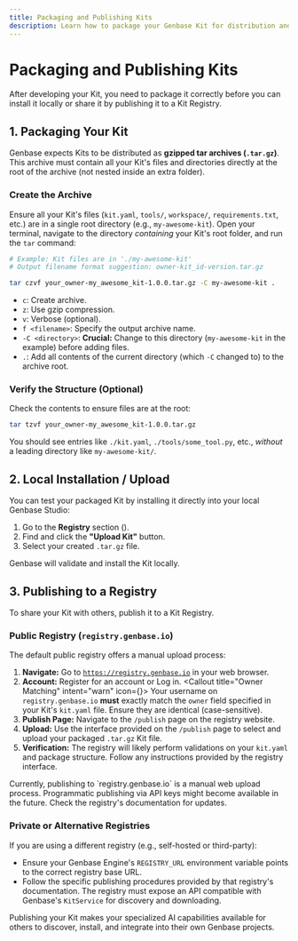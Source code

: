```yaml
---
title: Packaging and Publishing Kits
description: Learn how to package your Genbase Kit for distribution and publish it to a registry like registry.genbase.io.
---
```



# Packaging and Publishing Kits

After developing your Kit, you need to package it correctly before you can install it locally or share it by publishing it to a Kit Registry.

## 1. Packaging Your Kit <ArchiveIcon className="inline-block h-5 w-5 align-text-bottom" />

Genbase expects Kits to be distributed as **gzipped tar archives (`.tar.gz`)**. This archive must contain all your Kit's files and directories directly at the root of the archive (not nested inside an extra folder).

<Steps>

### Create the Archive

Ensure all your Kit's files (`kit.yaml`, `tools/`, `workspace/`, `requirements.txt`, etc.) are in a single root directory (e.g., `my-awesome-kit`). Open your terminal, navigate to the directory *containing* your Kit's root folder, and run the `tar` command:

```bash
# Example: Kit files are in './my-awesome-kit'
# Output filename format suggestion: owner-kit_id-version.tar.gz

tar czvf your_owner-my_awesome_kit-1.0.0.tar.gz -C my-awesome-kit .
```

*   `c`: Create archive.
*   `z`: Use gzip compression.
*   `v`: Verbose (optional).
*   `f <filename>`: Specify the output archive name.
*   `-C <directory>`: **Crucial:** Change to this directory (`my-awesome-kit` in the example) before adding files.
*   `.`: Add all contents of the current directory (which `-C` changed to) to the archive root.

### Verify the Structure (Optional)

Check the contents to ensure files are at the root:

```bash
tar tzvf your_owner-my_awesome_kit-1.0.0.tar.gz
```

You should see entries like `./kit.yaml`, `./tools/some_tool.py`, etc., *without* a leading directory like `my-awesome-kit/`.

</Steps>

## 2. Local Installation / Upload

You can test your packaged Kit by installing it directly into your local Genbase Studio:

1.  Go to the **Registry** section (<PackageSearchIcon className="inline-block h-3 w-3" />).
2.  Find and click the **"Upload Kit"** button.
3.  Select your created `.tar.gz` file.

Genbase will validate and install the Kit locally.

## 3. Publishing to a Registry <UploadCloudIcon className="inline-block h-5 w-5 align-text-bottom" />

To share your Kit with others, publish it to a Kit Registry.

### Public Registry (`registry.genbase.io`)

The default public registry offers a manual upload process:

1.  **Navigate:** Go to [`https://registry.genbase.io`](https://registry.genbase.io) in your web browser.
2.  **Account:** Register for an account or Log in.
    <Callout title="Owner Matching" intent="warn" icon={<UserCheckIcon />}>
    Your username on `registry.genbase.io` **must** exactly match the `owner` field specified in your Kit's `kit.yaml` file. Ensure they are identical (case-sensitive).
    </Callout>
3.  **Publish Page:** Navigate to the `/publish` page on the registry website.
4.  **Upload:** Use the interface provided on the `/publish` page to select and upload your packaged `.tar.gz` Kit file.
5.  **Verification:** The registry will likely perform validations on your `kit.yaml` and package structure. Follow any instructions provided by the registry interface.

<Callout title="Programmatic Publishing (Future)">
Currently, publishing to `registry.genbase.io` is a manual web upload process. Programmatic publishing via API keys might become available in the future. Check the registry's documentation for updates.
</Callout>

### Private or Alternative Registries

If you are using a different registry (e.g., self-hosted or third-party):

*   Ensure your Genbase Engine's `REGISTRY_URL` environment variable points to the correct registry base URL.
*   Follow the specific publishing procedures provided by that registry's documentation. The registry must expose an API compatible with Genbase's `KitService` for discovery and downloading.

Publishing your Kit makes your specialized AI capabilities available for others to discover, install, and integrate into their own Genbase projects.
